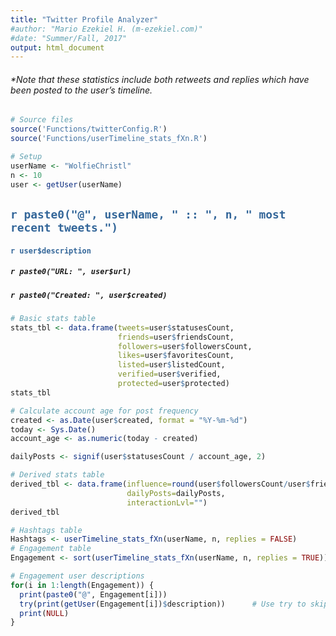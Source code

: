 ```yaml
---
title: "Twitter Profile Analyzer"
#author: "Mario Ezekiel H. (m-ezekiel.com)"
#date: "Summer/Fall, 2017"
output: html_document
---
```


###### *Note that these statistics include both retweets and replies which have been posted to the user's timeline.

```r
# Source files
source('Functions/twitterConfig.R')
source('Functions/userTimeline_stats_fXn.R')
```

```r
# Setup
userName <- "WolfieChristl"
n <- 10
user <- getUser(userName)
```


## <span style="color:#336699">`r paste0("@", userName, " :: ", n, " most recent tweets.")`</span>
#### <span style="color:#336699">`r user$description`</span>
##### `r paste0("URL: ", user$url)`
##### `r paste0("Created: ", user$created)`


```r
# Basic stats table
stats_tbl <- data.frame(tweets=user$statusesCount, 
                        friends=user$friendsCount,
                        followers=user$followersCount,
                        likes=user$favoritesCount,
                        listed=user$listedCount,
                        verified=user$verified,
                        protected=user$protected)
stats_tbl
```


```r
# Calculate account age for post frequency
created <- as.Date(user$created, format = "%Y-%m-%d")
today <- Sys.Date()
account_age <- as.numeric(today - created)

dailyPosts <- signif(user$statusesCount / account_age, 2)

# Derived stats table
derived_tbl <- data.frame(influence=round(user$followersCount/user$friendsCount),
                          dailyPosts=dailyPosts,
                          interactionLvl="")
derived_tbl
```


```r
# Hashtags table
Hashtags <- userTimeline_stats_fXn(userName, n, replies = FALSE)
# Engagement table
Engagement <- sort(userTimeline_stats_fXn(userName, n, replies = TRUE))

# Engagement user descriptions
for(i in 1:length(Engagement)) {
  print(paste0("@", Engagement[i]))
  try(print(getUser(Engagement[i])$description))      # Use try to skip errors
  print(NULL)
}
```

